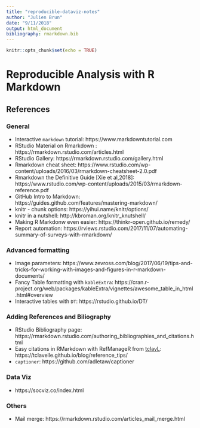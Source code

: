 ```yaml
---
title: "reproducible-dataviz-notes"
author: "Julien Brun"
date: "9/11/2018"
output: html_document
bibliography: rmarkdown.bib
---
```


```r
knitr::opts_chunk$set(echo = TRUE)
```

# Reproducible Analysis with R Markdown

## References

### General

- Interactive `markdown` tutorial: https://www.markdowntutorial.com
- RStudio Material on Rmarkdown : https://rmarkdown.rstudio.com/articles.html
- RStudio Gallery: https://rmarkdown.rstudio.com/gallery.html
- Rmarkdown cheat sheet: https://www.rstudio.com/wp-content/uploads/2016/03/rmarkdown-cheatsheet-2.0.pdf
- Rmarkdown the Definitive Guide [Xie et al,2018]: https://www.rstudio.com/wp-content/uploads/2015/03/rmarkdown-reference.pdf
- GitHub Intro to Markdown: https://guides.github.com/features/mastering-markdown/
- knitr - chunk options: https://yihui.name/knitr/options/
- knitr in a nutshell: http://kbroman.org/knitr_knutshell/
- Making R Markdonw even easier: https://thinkr-open.github.io/remedy/
- Report automation: https://rviews.rstudio.com/2017/11/07/automating-summary-of-surveys-with-rmarkdown/


### Advanced formatting

- Image parameters: https://www.zevross.com/blog/2017/06/19/tips-and-tricks-for-working-with-images-and-figures-in-r-markdown-documents/
- Fancy Table formatting with `kableExtra`: https://cran.r-project.org/web/packages/kableExtra/vignettes/awesome_table_in_html.html#overview
- Interactive tables with `DT`: https://rstudio.github.io/DT/


### Adding References and Biliography

- RStudio Bibliography page: https://rmarkdown.rstudio.com/authoring_bibliographies_and_citations.html
- Easy citations in RMarkdown with RefManageR from [tclavL](https://tclavelle.github.io/): https://tclavelle.github.io/blog/reference_tips/
- `captioner`: https://github.com/adletaw/captioner


### Data Viz

- https://socviz.co/index.html


### Others

- Mail merge: https://rmarkdown.rstudio.com/articles_mail_merge.html 

